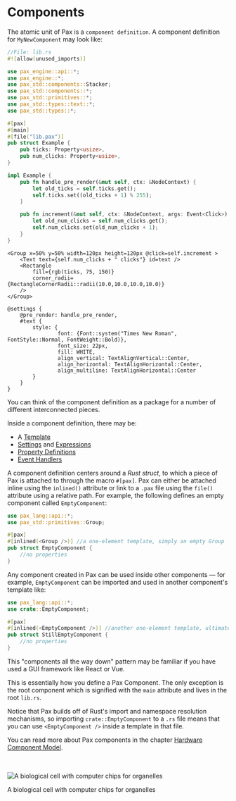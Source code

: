 # Components

The atomic unit of Pax is a `component definition`. A component definition for `MyNewComponent` may look like:

```rust filename="lib.rs"  copy
//File: lib.rs
#![allow(unused_imports)]

use pax_engine::api::*;
use pax_engine::*;
use pax_std::components::Stacker;
use pax_std::components::*;
use pax_std::primitives::*;
use pax_std::types::text::*;
use pax_std::types::*;

#[pax]
#[main]
#[file("lib.pax")]
pub struct Example {
    pub ticks: Property<usize>,
    pub num_clicks: Property<usize>,
}

impl Example {
    pub fn handle_pre_render(&mut self, ctx: &NodeContext) {
        let old_ticks = self.ticks.get();
        self.ticks.set((old_ticks + 1) % 255);
    }

    pub fn increment(&mut self, ctx: &NodeContext, args: Event<Click>) {
        let old_num_clicks = self.num_clicks.get();
        self.num_clicks.set(old_num_clicks + 1);
    }
}
```

```pax filename="increment-me.pax" copy
<Group x=50% y=50% width=120px height=120px @click=self.increment >
    <Text text={self.num_clicks + " clicks"} id=text />
    <Rectangle
        fill={rgb(ticks, 75, 150)}
        corner_radii={RectangleCornerRadii::radii(10.0,10.0,10.0,10.0)}
    />
</Group>

@settings {
    @pre_render: handle_pre_render,
    #text {
        style: {
                font: {Font::system("Times New Roman", FontStyle::Normal, FontWeight::Bold)},
                font_size: 22px,
                fill: WHITE,
                align_vertical: TextAlignVertical::Center,
                align_horizontal: TextAlignHorizontal::Center,
                align_multiline: TextAlignHorizontal::Center
        }
    }
}
```


You can think of the component definition as a package for a number of different interconnected pieces.


Inside a component definition, there may be:

 - A [Template](./templates.mdx)
 - [Settings](./settings.mdx) and [Expressions](./expressions.mdx)
 - [Property Definitions](./settings.mdx)
 - [Event Handlers](./handlers.mdx)

A component definition centers around a _Rust struct_, to which a piece of Pax is attached to through the macro `#[pax]`. Pax can either be attached inline using the `inlined()` attribute or link to a `.pax` file using the `file()` attribute using a relative path. For example, the following defines an empty component called `EmptyComponent`:

```rust
use pax_lang::api::*;
use pax_std::primitives::Group;

#[pax]
#[inlined(<Group />)] //a one-element template, simply an empty Group
pub struct EmptyComponent {
    //no properties
}
```

Any component created in Pax can be used inside other components — for example, `EmptyComponent` can be imported and used in another component's template like:

```rust
use pax_lang::api::*;
use crate::EmptyComponent;

#[pax]
#[inlined(<EmptyComponent />)] //another one-element template, ultimately still not rendering anything
pub struct StillEmptyComponent {
    //no properties
}
```

This "components all the way down" pattern may be familiar if you have used a GUI framework like React or Vue. 

This is essentially how you define a Pax Component. The only exception is the root component which is signified with the `main` attribute and lives in the root `lib.rs`.

Notice that Pax builds off of Rust's import and namespace resolution mechanisms, so importing `crate::EmptyComponent` to a `.rs` file means that you can use `<EmptyComponent />` inside a template in that file.

You can read more about Pax components in the chapter [Hardware Component Model](../reference/hardware-component-model.md).
<br />
<br />
<br />


<div style={{ textAlign: 'center', fontStyle: 'italic', fontWeight: 100 }}>
  <img 
    style={{ 
      display: 'block',
      width: '400px', 
      border: '10px solid rgb(224,220,219)',
      margin: '0 auto'
    }} 
    src="/images/DALL·E a biological cell with computer chips for organelles.png" 
    alt="A biological cell with computer chips for organelles"
  />
  <p>A biological cell with computer chips for organelles</p>
</div>